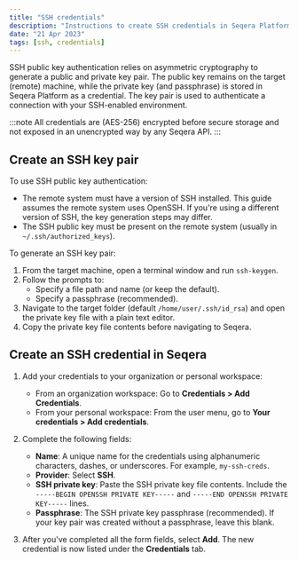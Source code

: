 ```yaml
---
title: "SSH credentials"
description: "Instructions to create SSH credentials in Seqera Platform."
date: "21 Apr 2023"
tags: [ssh, credentials]
---
```


SSH public key authentication relies on asymmetric cryptography to generate a public and private key pair. The public key remains on the target (remote) machine, while the private key (and passphrase) is stored in Seqera Platform as a credential. The key pair is used to authenticate a connection with your SSH-enabled environment.

:::note
All credentials are (AES-256) encrypted before secure storage and not exposed in an unencrypted way by any Seqera API.
:::

## Create an SSH key pair

To use SSH public key authentication:

- The remote system must have a version of SSH installed. This guide assumes the remote system uses OpenSSH. If you're using a different version of SSH, the key generation steps may differ.
- The SSH public key must be present on the remote system (usually in `~/.ssh/authorized_keys`).

To generate an SSH key pair:

1.  From the target machine, open a terminal window and run `ssh-keygen`.
1.  Follow the prompts to:
    - Specify a file path and name (or keep the default).
    - Specify a passphrase (recommended).
1.  Navigate to the target folder (default `/home/user/.ssh/id_rsa`) and open the private key file with a plain text editor.
1.  Copy the private key file contents before navigating to Seqera.

## Create an SSH credential in Seqera

1.  Add your credentials to your organization or personal workspace:
    - From an organization workspace: Go to **Credentials > Add Credentials**.
    - From your personal workspace: From the user menu, go to **Your credentials > Add credentials**.

1.  Complete the following fields:
    - **Name**: A unique name for the credentials using alphanumeric characters, dashes, or underscores. For example, `my-ssh-creds`.
    - **Provider**: Select **SSH**.
    - **SSH private key**: Paste the SSH private key file contents. Include the `-----BEGIN OPENSSH PRIVATE KEY-----` and `-----END OPENSSH PRIVATE KEY-----` lines.
    - **Passphrase**: The SSH private key passphrase (recommended). If your key pair was created without a passphrase, leave this blank.

1.  After you've completed all the form fields, select **Add**. The new credential is now listed under the **Credentials** tab.
